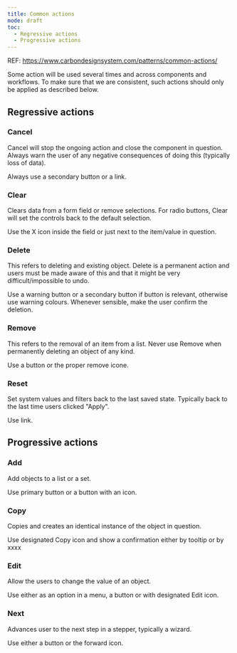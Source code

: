 ```yaml
---
title: Common actions
mode: draft
toc:
  - Regressive actions
  - Progressive actions
---
```


REF: https://www.carbondesignsystem.com/patterns/common-actions/

Some action will be used several times and across components and workflows. To make sure that we are consistent, such actions should only be applied as described below.

## Regressive actions

### Cancel

Cancel will stop the ongoing action and close the component in question. Always warn the user of any negative consequences of doing this (typically loss of data).

Always use a secondary button or a link.

### Clear

Clears data from a form field or remove selections. For radio buttons, Clear will set the controls back to the default selection.

Use the X icon inside the field or just next to the item/value in question.

### Delete

This refers to deleting and existing object. Delete is a permanent action and users must be made aware of this and that it might be very difficult/impossible to undo.

Use a warning button or a secondary button if button is relevant, otherwise use warning colours. Whenever sensible, make the user confirm the deletion.

### Remove

This refers to the removal of an item from a list. Never use Remove when permanently deleting an object of any kind.

Use a button or the proper remove icone.

### Reset

Set system values and filters back to the last saved state. Typically back to the last time users clicked "Apply".

Use link.

## Progressive actions

### Add

Add objects to a list or a set.

Use primary button or a button with an icon.

### Copy

Copies and creates an identical instance of the object in question.

Use designated Copy icon and show a confirmation either by tooltip or by xxxx

### Edit

Allow the users to change the value of an object.

Use either as an option in a menu, a button or with designated Edit icon.

### Next

Advances user to the next step in a stepper, typically a wizard.

Use either a button or the forward icon.
